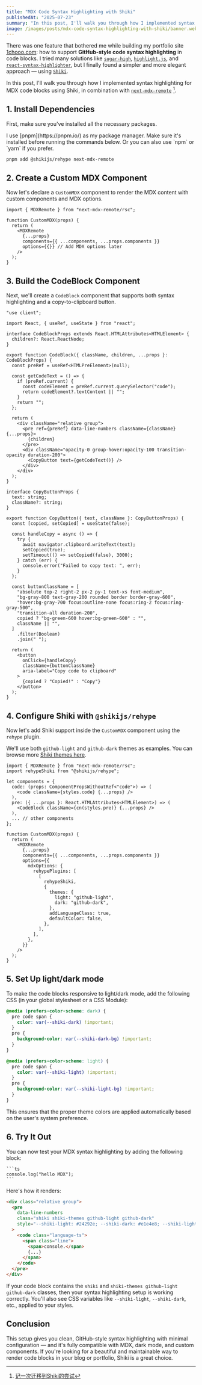 ```yaml
---
title: "MDX Code Syntax Highlighting with Shiki"
publishedAt: "2025-07-23"
summary: "In this post, I'll walk you through how I implemented syntax highlighting for MDX code blocks using Shiki, in combination with next-mdx-remote"
image: /images/posts/mdx-code-syntax-highlighting-with-shiki/banner.webp
---
```


There was one feature that bothered me while building my portfolio site [1chooo.com](https://1chooo.com): how to support **GitHub-style code syntax highlighting** in code blocks. I tried many solutions like [`sugar-high`](https://www.npmjs.com/package/sugar-high), [`highlight.js`](https://www.npmjs.com/package/highlight.js), and [`react-syntax-highlighter`](https://www.npmjs.com/package/react-syntax-highlighter), but I finally found a simpler and more elegant approach — using [`Shiki`](https://shiki.style/).

In this post, I'll walk you through how I implemented syntax highlighting for MDX code blocks using Shiki, in combination with [`next-mdx-remote`](https://www.npmjs.com/package/next-mdx-remote) [^1].

## 1. Install Dependencies

First, make sure you've installed all the necessary packages.

<MarkdownAlert type="info">
  I use [pnpm](https://pnpm.io/) as my package manager. Make sure it's installed
  before running the commands below. Or you can also use `npm` or `yarn` if you
  prefer.
</MarkdownAlert>

```bash
pnpm add @shikijs/rehype next-mdx-remote
```

## 2. Create a Custom MDX Component

Now let's declare a `CustomMDX` component to render the MDX content with custom components and MDX options.

```tsx
import { MDXRemote } from "next-mdx-remote/rsc";

function CustomMDX(props) {
  return (
    <MDXRemote
      {...props}
      components={{ ...components, ...props.components }}
      options={{}} // Add MDX options later
    />
  );
}
```

## 3. Build the CodeBlock Component

Next, we'll create a `CodeBlock` component that supports both syntax highlighting and a copy-to-clipboard button.

```tsx
"use client";

import React, { useRef, useState } from "react";

interface CodeBlockProps extends React.HTMLAttributes<HTMLElement> {
  children?: React.ReactNode;
}

export function CodeBlock({ className, children, ...props }: CodeBlockProps) {
  const preRef = useRef<HTMLPreElement>(null);

  const getCodeText = () => {
    if (preRef.current) {
      const codeElement = preRef.current.querySelector("code");
      return codeElement?.textContent || "";
    }
    return "";
  };

  return (
    <div className="relative group">
      <pre ref={preRef} data-line-numbers className={className} {...props}>
        {children}
      </pre>
      <div className="opacity-0 group-hover:opacity-100 transition-opacity duration-200">
        <CopyButton text={getCodeText()} />
      </div>
    </div>
  );
}

interface CopyButtonProps {
  text: string;
  className?: string;
}

export function CopyButton({ text, className }: CopyButtonProps) {
  const [copied, setCopied] = useState(false);

  const handleCopy = async () => {
    try {
      await navigator.clipboard.writeText(text);
      setCopied(true);
      setTimeout(() => setCopied(false), 3000);
    } catch (err) {
      console.error("Failed to copy text: ", err);
    }
  };

  const buttonClassName = [
    "absolute top-2 right-2 px-2 py-1 text-xs font-medium",
    "bg-gray-800 text-gray-200 rounded border border-gray-600",
    "hover:bg-gray-700 focus:outline-none focus:ring-2 focus:ring-gray-500",
    "transition-all duration-200",
    copied ? "bg-green-600 hover:bg-green-600" : "",
    className || "",
  ]
    .filter(Boolean)
    .join(" ");

  return (
    <button
      onClick={handleCopy}
      className={buttonClassName}
      aria-label="Copy code to clipboard"
    >
      {copied ? "Copied!" : "Copy"}
    </button>
  );
}
```

## 4. Configure Shiki with `@shikijs/rehype`

Now let's add Shiki support inside the `CustomMDX` component using the `rehype` plugin.

We'll use both `github-light` and `github-dark` themes as examples. You can browse more [Shiki themes here](https://shiki.style/themes).

```tsx
import { MDXRemote } from "next-mdx-remote/rsc";
import rehypeShiki from "@shikijs/rehype";

let components = {
  code: (props: ComponentPropsWithoutRef<"code">) => (
    <code className={styles.code} {...props} />
  ),
  pre: ({ ...props }: React.HTMLAttributes<HTMLElement>) => (
    <CodeBlock className={cn(styles.pre)} {...props} />
  ),
  ... // other components
};

function CustomMDX(props) {
  return (
    <MDXRemote
      {...props}
      components={{ ...components, ...props.components }}
      options={{
        mdxOptions: {
          rehypePlugins: [
            [
              rehypeShiki,
              {
                themes: {
                  light: "github-light",
                  dark: "github-dark",
                },
                addLanguageClass: true,
                defaultColor: false,
              },
            ],
          ],
        },
      }}
    />
  );
}
```

## 5. Set Up light/dark mode

To make the code blocks responsive to light/dark mode, add the following CSS (in your global stylesheet or a CSS Module):

```css
@media (prefers-color-scheme: dark) {
  pre code span {
    color: var(--shiki-dark) !important;
  }
  pre {
    background-color: var(--shiki-dark-bg) !important;
  }
}

@media (prefers-color-scheme: light) {
  pre code span {
    color: var(--shiki-light) !important;
  }
  pre {
    background-color: var(--shiki-light-bg) !important;
  }
}
```

This ensures that the proper theme colors are applied automatically based on the user's system preference.

## 6. Try It Out

You can now test your MDX syntax highlighting by adding the following block:

````mdx
```ts
console.log("hello MDX");
```
````

Here's how it renders:

```html
<div class="relative group">
  <pre
    data-line-numbers
    class="shiki shiki-themes github-light github-dark"
    style="--shiki-light: #24292e; --shiki-dark: #e1e4e8; --shiki-light-bg: #fff; --shiki-dark-bg: #24292e;"
  >
    <code class="language-ts">
      <span class="line">
        <span>console.</span>
        {...}
      </span>
    </code>
  </pre>
</div>
```

If your code block contains the `shiki` and `shiki-themes github-light github-dark` classes, then your syntax highlighting setup is working correctly. You'll also see CSS variables like `--shiki-light`, `--shiki-dark`, etc., applied to your styles.

## Conclusion

This setup gives you clean, GitHub-style syntax highlighting with minimal configuration — and it's fully compatible with MDX, dark mode, and custom components. If you're looking for a beautiful and maintainable way to render code blocks in your blog or portfolio, Shiki is a great choice.

[^1]: [记一次迁移到Shiki的尝试](https://sce.moe/posts/migration-to-shiki)

